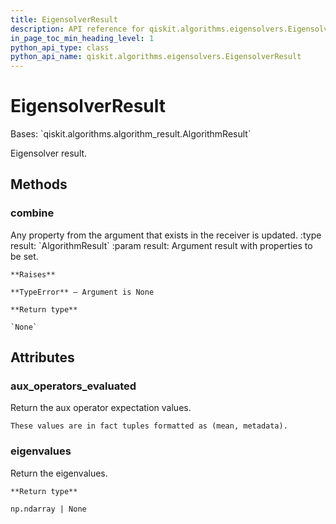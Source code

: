 ```yaml
---
title: EigensolverResult
description: API reference for qiskit.algorithms.eigensolvers.EigensolverResult
in_page_toc_min_heading_level: 1
python_api_type: class
python_api_name: qiskit.algorithms.eigensolvers.EigensolverResult
---
```


# EigensolverResult

<Class id="qiskit.algorithms.eigensolvers.EigensolverResult" github="https://github.com/qiskit/qiskit/tree/stable/0.23/qiskit/algorithms/eigensolvers/eigensolver.py" signature="EigensolverResult">
  Bases: `qiskit.algorithms.algorithm_result.AlgorithmResult`

  Eigensolver result.

  ## Methods

  ### combine

  <Function id="qiskit.algorithms.eigensolvers.EigensolverResult.combine" signature="EigensolverResult.combine(result)">
    Any property from the argument that exists in the receiver is updated. :type result: `AlgorithmResult` :param result: Argument result with properties to be set.

    **Raises**

    **TypeError** – Argument is None

    **Return type**

    `None`
  </Function>

  ## Attributes

  ### aux\_operators\_evaluated

  <Attribute id="qiskit.algorithms.eigensolvers.EigensolverResult.aux_operators_evaluated" name="aux_operators_evaluated">
    Return the aux operator expectation values.

    These values are in fact tuples formatted as (mean, metadata).
  </Attribute>

  ### eigenvalues

  <Attribute id="qiskit.algorithms.eigensolvers.EigensolverResult.eigenvalues" name="eigenvalues">
    Return the eigenvalues.

    **Return type**

    np.ndarray | None
  </Attribute>
</Class>

